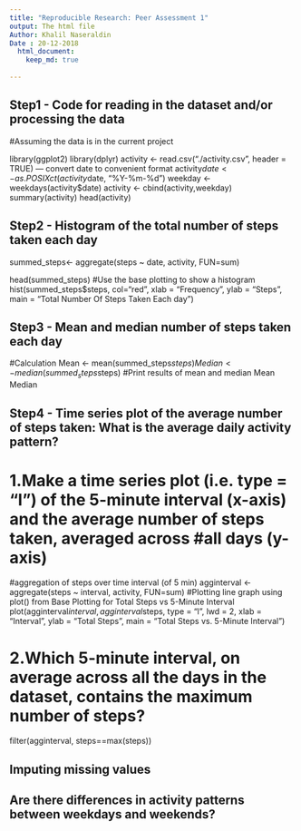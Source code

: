 ```yaml
---
title: "Reproducible Research: Peer Assessment 1"
output: The html file
Author: Khalil Naseraldin
Date : 20-12-2018
  html_document:
    keep_md: true
    
---
```


## Step1 - Code for reading in the dataset and/or processing the data
#Assuming the data is in the current project

library(ggplot2)
library(dplyr)
activity <- read.csv("./activity.csv", header = TRUE)
--- convert date to convenient format
activity$date <- as.POSIXct(activity$date, "%Y-%m-%d")
weekday <- weekdays(activity$date)
activity <- cbind(activity,weekday)
summary(activity)
head(activity)

## Step2 - Histogram of the total number of steps taken each day
summed_steps<- aggregate(steps ~ date, activity, FUN=sum)

head(summed_steps)
#Use the base plotting to show a histogram
hist(summed_steps$steps, 
     col="red", 
     xlab = "Frequency", 
     ylab = "Steps",
     main = "Total Number Of Steps Taken Each day")

## Step3 - Mean and median number of steps taken each day
#Calculation
Mean <- mean(summed_steps$steps)
Median <- median(summed_steps$steps)
#Print results of mean and median
Mean
Median

## Step4 - Time series plot of the average number of steps taken: What is the average daily activity pattern?

# 1.Make a time series plot (i.e. type = "l") of the 5-minute interval (x-axis) and the average number of steps taken, averaged across #all days (y-axis)
#aggregation of steps over time interval (of 5 min)
agginterval <- aggregate(steps ~ interval, activity, FUN=sum)
#Plotting line graph using plot() from Base Plotting for Total Steps vs 5-Minute Interval
plot(agginterval$interval, agginterval$steps, 
     type = "l", lwd = 2,
     xlab = "Interval", 
     ylab = "Total Steps",
     main = "Total Steps vs. 5-Minute Interval")
     
# 2.Which 5-minute interval, on average across all the days in the dataset, contains the maximum number of steps?
filter(agginterval, steps==max(steps))


## Imputing missing values



## Are there differences in activity patterns between weekdays and weekends?
